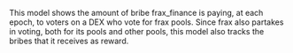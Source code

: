 This model shows the amount of bribe frax_finance is paying, at each epoch, to voters on a DEX who vote for frax pools. Since frax also partakes in voting, both for its pools and other pools, this model also tracks the bribes that it receives as reward.
